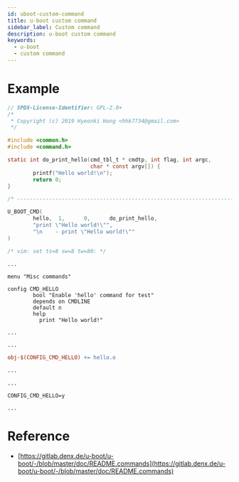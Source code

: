 ```yaml
---
id: uboot-custom-command
title: u-boot custom command
sidebar_label: Custom command
description: u-boot custom command
keywords:
  - u-boot
  - custom command
---
```


# Example

```c title="u-boot/cmd/hello.c"
// SPDX-License-Identifier: GPL-2.0+
/*
 * Copyright (c) 2019 Hyeonki Hong <hhk7734@gmail.com>
 */

#include <common.h>
#include <command.h>

static int do_print_hello(cmd_tbl_t * cmdtp, int flag, int argc,
                          char * const argv[]) {
        printf("Hello world!\n");
        return 0;
}

/* -------------------------------------------------------------------- */

U_BOOT_CMD(
        hello,  1,      0,      do_print_hello,
        "print \"Hello world!\"",
        "\n    - print \"Hello world!\""
)

/* vim: set ts=8 sw=8 tw=80: */
```

```Kconfig title="u-boot/cmd/Kconfig"
...

menu "Misc commands"

config CMD_HELLO
        bool "Enable 'hello' command for test"
        depends on CMDLINE
        default n
        help
          print "Hello world!"

...
```

```makefile title="u-boot/cmd/Makefile"
...

obj-$(CONFIG_CMD_HELLO) += hello.o

...
```

```config title="u-boot/configs/<board>-defconfig"
...

CONFIG_CMD_HELLO=y

...
```

# Reference

- [https://gitlab.denx.de/u-boot/u-boot/-/blob/master/doc/README.commands](https://gitlab.denx.de/u-boot/u-boot/-/blob/master/doc/README.commands)
